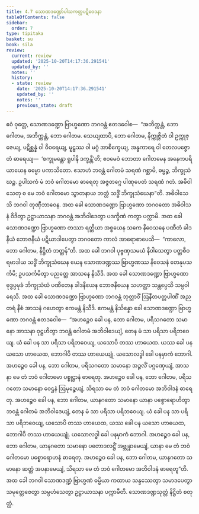 ```yaml
---
title: 4.7 သောဏဒဏ္ဍော်ပါသကတ္တပဋိဝေဒနာ
tableOfContents: false
sidebar:
  order: 7
type: tipitaka
basket: su
book: sila
review:
  current: review
  updated: '2025-10-20T14:17:36.291541'
  updated_by: ''
  notes: ''
  history:
  - state: review
    date: '2025-10-20T14:17:36.291541'
    updated_by: ''
    notes: ''
    previous_state: draft
---
```



<DynamicBreadcrumb />


<ReviewStatus review={frontmatter.review} showDetails={true} />

<HypothesisAnnotation frontmatter={frontmatter} />

<Division number="319" book="sila" e="ch" v="6" p="117">

<Paragraph number="488" book="sila">
ဧဝံ ဝုတ္တေ, သောဏဒဏ္ဍော ဗြာဟ္မဏော ဘဂဝန္တံ ဧတဒဝေါစ—  “အဘိက္ကန္တံ, ဘော ဂေါတမ, အဘိက္ကန္တံ, ဘော ဂေါတမ. သေယျထာပိ, ဘော ဂေါတမ, နိက္ကုဇ္ဇိတံ ဝါ ဥက္ကုဇ္ဇေယျ, ပဋိစ္ဆန္နံ ဝါ ဝိဝရေယျ, မူဠှဿ ဝါ မဂ္ဂံ အာစိက္ခေယျ, အန္ဓကာရေ ဝါ တေလပဇ္ဇောတံ ဓာရေယျ—  ‘စက္ခုမန္တော ရူပါနိ ဒက္ခန္တီ’တိ; ဧဝမေဝံ ဘောတာ ဂေါတမေန အနေကပရိယာယေန ဓမ္မော ပကာသိတော. ဧသာဟံ ဘဝန္တံ ဂေါတမံ သရဏံ ဂစ္ဆာမိ, ဓမ္မဉ္စ, ဘိက္ခုသံဃဉ္စ. ဥပါသကံ မံ ဘဝံ ဂေါတမော ဓာရေတု အဇ္ဇတဂ္ဂေ ပါဏုပေတံ သရဏံ ဂတံ. အဓိဝါသေတု စ မေ ဘဝံ ဂေါတမော သွာတနာယ ဘတ္တံ သဒ္ဓိံ ဘိက္ခုသံဃေနာ”တိ. အဓိဝါသေသိ ဘဂဝါ တုဏှီဘာဝေန.
</Paragraph>

</Division>
<Division number="320" book="sila" e="ch" v="6" p="118">

<Paragraph number="489" book="sila">
အထ ခေါ သောဏဒဏ္ဍော ဗြာဟ္မဏော ဘဂဝတော အဓိဝါသနံ ဝိဒိတွာ ဥဋ္ဌာယာသနာ ဘဂဝန္တံ အဘိဝါဒေတွာ ပဒက္ခိဏံ ကတွာ ပက္ကာမိ. အထ ခေါ သောဏဒဏ္ဍော ဗြာဟ္မဏော တဿာ ရတ္တိယာ အစ္စယေန သကေ နိဝေသနေ ပဏီတံ ခါဒနီယံ ဘောဇနီယံ ပဋိယာဒါပေတွာ ဘဂဝတော ကာလံ အာရောစာပေသိ—  “ကာလော, ဘော ဂေါတမ, နိဋ္ဌိတံ ဘတ္တန်”တိ. အထ ခေါ ဘဂဝါ ပုဗ္ဗဏှသမယံ နိဝါသေတွာ ပတ္တစီဝရမာဒါယ သဒ္ဓိံ ဘိက္ခုသံဃေန ယေန သောဏဒဏ္ဍဿ ဗြာဟ္မဏဿ နိဝေသနံ တေနုပသင်္ကမိ; ဥပသင်္ကမိတွာ ပညတ္တေ အာသနေ နိသီဒိ. အထ ခေါ သောဏဒဏ္ဍော ဗြာဟ္မဏော ဗုဒ္ဓပ္ပမုခံ ဘိက္ခုသံဃံ ပဏီတေန ခါဒနီယေန ဘောဇနီယေန သဟတ္ထာ သန္တပ္ပေသိ သမ္ပဝါရေသိ.
</Paragraph>

</Division>
<Division number="321" book="sila" e="ch" v="6" p="118">

<Paragraph number="490" book="sila">
အထ ခေါ သောဏဒဏ္ဍော ဗြာဟ္မဏော ဘဂဝန္တံ ဘုတ္တာဝိံ ဩနီတပတ္တပါဏိံ အညတရံ နီစံ အာသနံ ဂဟေတွာ ဧကမန္တံ နိသီဒိ. ဧကမန္တံ နိသိန္နော ခေါ သောဏဒဏ္ဍော ဗြာဟ္မဏော ဘဂဝန္တံ ဧတဒဝေါစ—  “အဟဉ္စေဝ ခေါ ပန, ဘော ဂေါတမ, ပရိသဂတော သမာနော အာသနာ ဝုဋ္ဌဟိတွာ ဘဝန္တံ ဂေါတမံ အဘိဝါဒေယျံ, တေန မံ သာ ပရိသာ ပရိဘဝေယျ. ယံ ခေါ ပန သာ ပရိသာ ပရိဘဝေယျ, ယသောပိ တဿ ဟာယေထ. ယဿ ခေါ ပန ယသော ဟာယေထ, ဘောဂါပိ တဿ ဟာယေယျုံ. ယသောလဒ္ဓါ ခေါ ပနမှာကံ ဘောဂါ. အဟဉ္စေဝ ခေါ ပန, ဘော ဂေါတမ, ပရိသဂတော သမာနော အဉ္ဇလိံ ပဂ္ဂဏှေယျံ, အာသနာ မေ တံ ဘဝံ ဂေါတမော ပစ္စုဋ္ဌာနံ ဓာရေတု. အဟဉ္စေဝ ခေါ ပန, ဘော ဂေါတမ, ပရိသဂတော သမာနော ဝေဌနံ ဩမုဉ္စေယျံ, သိရသာ မေ တံ ဘဝံ ဂေါတမော အဘိဝါဒနံ ဓာရေတု. အဟဉ္စေဝ ခေါ ပန, ဘော ဂေါတမ, ယာနဂတော သမာနော ယာနာ ပစ္စောရောဟိတွာ ဘဝန္တံ ဂေါတမံ အဘိဝါဒေယျံ, တေန မံ သာ ပရိသာ ပရိဘဝေယျ. ယံ ခေါ ပန သာ ပရိသာ ပရိဘဝေယျ, ယသောပိ တဿ ဟာယေထ, ယဿ ခေါ ပန ယသော ဟာယေထ, ဘောဂါပိ တဿ ဟာယေယျုံ. ယသောလဒ္ဓါ ခေါ ပနမှာကံ ဘောဂါ. အဟဉ္စေဝ ခေါ ပန, ဘော ဂေါတမ, ယာနဂတော သမာနော ပတောဒလဋ္ဌိံ အဗ္ဘုန္နာမေယျံ, ယာနာ မေ တံ ဘဝံ ဂေါတမော ပစ္စောရောဟနံ ဓာရေတု. အဟဉ္စေဝ ခေါ ပန, ဘော ဂေါတမ, ယာနဂတော သမာနော ဆတ္တံ အပနာမေယျံ, သိရသာ မေ တံ ဘဝံ ဂေါတမော အဘိဝါဒနံ ဓာရေတူ”တိ.
</Paragraph>

</Division>
<Division number="322" book="sila" e="ch" v="6" p="119">

<Paragraph number="491" book="sila">
အထ ခေါ ဘဂဝါ သောဏဒဏ္ဍံ ဗြာဟ္မဏံ ဓမ္မိယာ ကထာယ သန္ဒဿေတွာ သမာဒပေတွာ သမုတ္တေဇေတွာ သမ္ပဟံသေတွာ ဥဋ္ဌာယာသနာ ပက္ကာမီတိ.

</Paragraph>
</Division>

<Paragraph number="492" type="center" book="sila">
သောဏဒဏ္ဍသုတ္တံ နိဋ္ဌိတံ စတုတ္ထံ.
</Paragraph>